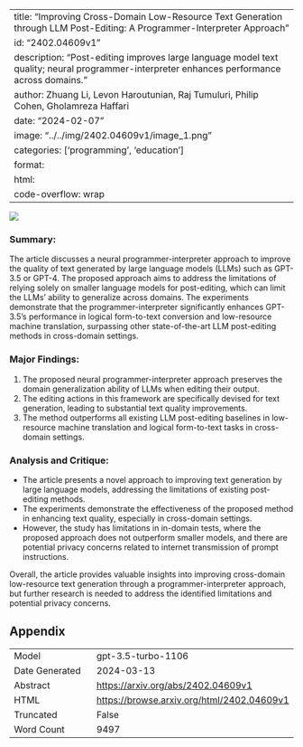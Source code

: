 
---
title: "Improving Cross-Domain Low-Resource Text Generation through LLM Post-Editing: A Programmer-Interpreter Approach"
id: "2402.04609v1"
description: "Post-editing improves large language model text quality; neural programmer-interpreter enhances performance across domains."
author: Zhuang Li, Levon Haroutunian, Raj Tumuluri, Philip Cohen, Gholamreza Haffari
date: "2024-02-07"
image: "../../img/2402.04609v1/image_1.png"
categories: ['programming', 'education']
format:
  html:
    code-overflow: wrap
---

![](../../img/2402.04609v1/image_1.png)

### Summary:
The article discusses a neural programmer-interpreter approach to improve the quality of text generated by large language models (LLMs) such as GPT-3.5 or GPT-4. The proposed approach aims to address the limitations of relying solely on smaller language models for post-editing, which can limit the LLMs' ability to generalize across domains. The experiments demonstrate that the programmer-interpreter significantly enhances GPT-3.5’s performance in logical form-to-text conversion and low-resource machine translation, surpassing other state-of-the-art LLM post-editing methods in cross-domain settings.

### Major Findings:
1. The proposed neural programmer-interpreter approach preserves the domain generalization ability of LLMs when editing their output.
2. The editing actions in this framework are specifically devised for text generation, leading to substantial text quality improvements.
3. The method outperforms all existing LLM post-editing baselines in low-resource machine translation and logical form-to-text tasks in cross-domain settings.

### Analysis and Critique:
- The article presents a novel approach to improving text generation by large language models, addressing the limitations of existing post-editing methods.
- The experiments demonstrate the effectiveness of the proposed method in enhancing text quality, especially in cross-domain settings.
- However, the study has limitations in in-domain tests, where the proposed approach does not outperform smaller models, and there are potential privacy concerns related to internet transmission of prompt instructions.

Overall, the article provides valuable insights into improving cross-domain low-resource text generation through a programmer-interpreter approach, but further research is needed to address the identified limitations and potential privacy concerns.

## Appendix

|          |          |
|----------|----------|
| Model     | gpt-3.5-turbo-1106       |
| Date Generated     | 2024-03-13       |
| Abstract | [https://arxiv.org/abs/2402.04609v1](https://arxiv.org/abs/2402.04609v1)        |
| HTML     | [https://browse.arxiv.org/html/2402.04609v1](https://browse.arxiv.org/html/2402.04609v1)       |
| Truncated       | False       |
| Word Count       | 9497       |